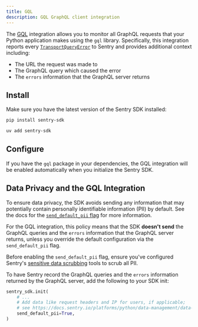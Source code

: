 ```yaml
---
title: GQL
description: GQL GraphQL client integration
---
```


The [GQL](https://gql.readthedocs.io/en/stable/) integration allows you to monitor all GraphQL requests that your Python application makes using the `gql` library. Specifically, this integration reports every [`TransportQueryError`](https://gql.readthedocs.io/en/latest/modules/transport_exceptions.html#gql.transport.exceptions.TransportQueryError) to Sentry and provides additional context including:

- The URL the request was made to
- The GraphQL query which caused the error
- The `errors` information that the GraphQL server returns

## Install

Make sure you have the latest version of the Sentry SDK installed:

```bash {tabTitle:pip}
pip install sentry-sdk
```
```bash {tabTitle:uv}
uv add sentry-sdk
```

## Configure

If you have the `gql` package in your dependencies, the GQL integration will be enabled automatically when you initialize the Sentry SDK.

<PlatformContent includePath="getting-started-config" />

## Data Privacy and the GQL Integration

To ensure data privacy, the SDK avoids sending any information that may potentially contain personally identifiable information (PII) by default. See the docs for the [`send_default_pii` flag](/platforms/python/configuration/options/#send-default-pii) for more information.

For the GQL integration, this policy means that the SDK **doesn't send** the GraphQL queries and the `errors` information that the GraphQL server returns, unless you override the default configuration via the `send_default_pii` flag.

<Alert level="warning">

Before enabling the `send_default_pii` flag, ensure you've configured Sentry's [sensitive data scrubbing](/platforms/python/data-management/sensitive-data/) tools to scrub all PII.

</Alert>

To have Sentry record the GraphQL queries and the `errors` information returned by the GraphQL server, add the following to your SDK init:

```python
sentry_sdk.init(
    # ...
    # Add data like request headers and IP for users, if applicable;
    # see https://docs.sentry.io/platforms/python/data-management/data-collected/ for more info
    send_default_pii=True,
)
```
